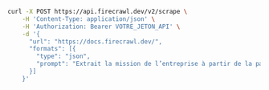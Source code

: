 ```bash cURL
curl -X POST https://api.firecrawl.dev/v2/scrape \
    -H 'Content-Type: application/json' \
    -H 'Authorization: Bearer VOTRE_JETON_API' \
    -d '{
      "url": "https://docs.firecrawl.dev/",
      "formats": [{
        "type": "json",
        "prompt": "Extrait la mission de l’entreprise à partir de la page."
      }]
    }'
```
